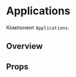 
<Meta title="Components/Applications" component={Applications} />

# Applications

Компонент `Applications`.

## Overview

<Preview>
  <Story name="Applications list">
    <Applications
      apps={{
        administrative_solutions: [],
        available_solutions: [
          {
            clients: [],
            dark_logo: "https://media.datawiz.io/datawiz-bucket/application_dark/plano-hero-logo-dark.png?X-Amz-Algorithm=AWS4-HMAC-SHA256&X-Amz-Credential=datawiz%2F20240109%2Fus-east-1%2Fs3%2Faws4_request&X-Amz-Date=20240109T143121Z&X-Amz-Expires=604800&X-Amz-SignedHeaders=host&X-Amz-Signature=a89cdb9cf071b34e98d808fcaa9ac6d4ab7827f09f32d3d56fd833a75498a5da",
            description: "PLANO_HERO_DESCRIPTION",
            host: "https://planohero.datawiz.io",
            id: 30,
            is_purchased: true,
            logo: "https://media.datawiz.io/datawiz-bucket/application/plano-hero-logo-light.png?X-Amz-Algorithm=AWS4-HMAC-SHA256&X-Amz-Credential=datawiz%2F20240109%2Fus-east-1%2Fs3%2Faws4_request&X-Amz-Date=20240109T143121Z&X-Amz-Expires=604800&X-Amz-SignedHeaders=host&X-Amz-Signature=26f2b915dfce85677d63ecddae8c52fd6e762aa373393c51c7af6fd7811a4f25",
            name: "PlanoHero",
            path: "/c/:client_id",
            progress_bar: null,
            tag: null,
            tariff_plan: null
          }
        ],
        extensions: [
          {
            clients: [],
            dark_logo: "https://media.datawiz.io/datawiz-bucket/application_dark/plano-hero-logo-dark.png?X-Amz-Algorithm=AWS4-HMAC-SHA256&X-Amz-Credential=datawiz%2F20240109%2Fus-east-1%2Fs3%2Faws4_request&X-Amz-Date=20240109T143121Z&X-Amz-Expires=604800&X-Amz-SignedHeaders=host&X-Amz-Signature=a89cdb9cf071b34e98d808fcaa9ac6d4ab7827f09f32d3d56fd833a75498a5da",
            description: "PLANO_HERO_DESCRIPTION",
            host: "https://planohero.datawiz.io",
            id: 30,
            is_purchased: true,
            logo: "https://media.datawiz.io/datawiz-bucket/application/plano-hero-logo-light.png?X-Amz-Algorithm=AWS4-HMAC-SHA256&X-Amz-Credential=datawiz%2F20240109%2Fus-east-1%2Fs3%2Faws4_request&X-Amz-Date=20240109T143121Z&X-Amz-Expires=604800&X-Amz-SignedHeaders=host&X-Amz-Signature=26f2b915dfce85677d63ecddae8c52fd6e762aa373393c51c7af6fd7811a4f25",
            name: "PlanoHero",
            path: "/c/:client_id",
            progress_bar: null,
            tag: null,
            tariff_plan: null
          }
        ],
        other_solutions: [
          {
            name: "Test",
            applications: [
              {
                clients: [],
                dark_logo: "https://media.datawiz.io/datawiz-bucket/application_dark/plano-hero-logo-dark.png?X-Amz-Algorithm=AWS4-HMAC-SHA256&X-Amz-Credential=datawiz%2F20240109%2Fus-east-1%2Fs3%2Faws4_request&X-Amz-Date=20240109T143121Z&X-Amz-Expires=604800&X-Amz-SignedHeaders=host&X-Amz-Signature=a89cdb9cf071b34e98d808fcaa9ac6d4ab7827f09f32d3d56fd833a75498a5da",
                description: "PLANO_HERO_DESCRIPTION",
                host: "https://planohero.datawiz.io",
                id: 30,
                is_purchased: true,
                logo: "https://media.datawiz.io/datawiz-bucket/application/plano-hero-logo-light.png?X-Amz-Algorithm=AWS4-HMAC-SHA256&X-Amz-Credential=datawiz%2F20240109%2Fus-east-1%2Fs3%2Faws4_request&X-Amz-Date=20240109T143121Z&X-Amz-Expires=604800&X-Amz-SignedHeaders=host&X-Amz-Signature=26f2b915dfce85677d63ecddae8c52fd6e762aa373393c51c7af6fd7811a4f25",
                name: "PlanoHero",
                path: "/c/:client_id",
                progress_bar: null,
                tag: null,
                tariff_plan: null
              },
              {
                clients: [],
                dark_logo: "https://media.datawiz.io/datawiz-bucket/application_dark/plano-hero-logo-dark.png?X-Amz-Algorithm=AWS4-HMAC-SHA256&X-Amz-Credential=datawiz%2F20240109%2Fus-east-1%2Fs3%2Faws4_request&X-Amz-Date=20240109T143121Z&X-Amz-Expires=604800&X-Amz-SignedHeaders=host&X-Amz-Signature=a89cdb9cf071b34e98d808fcaa9ac6d4ab7827f09f32d3d56fd833a75498a5da",
                description: "PLANO_HERO_DESCRIPTION",
                host: "https://planohero.datawiz.io",
                id: 30,
                is_purchased: true,
                logo: "https://media.datawiz.io/datawiz-bucket/application/plano-hero-logo-light.png?X-Amz-Algorithm=AWS4-HMAC-SHA256&X-Amz-Credential=datawiz%2F20240109%2Fus-east-1%2Fs3%2Faws4_request&X-Amz-Date=20240109T143121Z&X-Amz-Expires=604800&X-Amz-SignedHeaders=host&X-Amz-Signature=26f2b915dfce85677d63ecddae8c52fd6e762aa373393c51c7af6fd7811a4f25",
                name: "PlanoHero",
                path: "/c/:client_id",
                progress_bar: null,
                tag: null,
                tariff_plan: null
              },
              {
                clients: [],
                dark_logo: "https://media.datawiz.io/datawiz-bucket/application_dark/plano-hero-logo-dark.png?X-Amz-Algorithm=AWS4-HMAC-SHA256&X-Amz-Credential=datawiz%2F20240109%2Fus-east-1%2Fs3%2Faws4_request&X-Amz-Date=20240109T143121Z&X-Amz-Expires=604800&X-Amz-SignedHeaders=host&X-Amz-Signature=a89cdb9cf071b34e98d808fcaa9ac6d4ab7827f09f32d3d56fd833a75498a5da",
                description: "PLANO_HERO_DESCRIPTION",
                host: "https://planohero.datawiz.io",
                id: 30,
                is_purchased: true,
                logo: "https://media.datawiz.io/datawiz-bucket/application/plano-hero-logo-light.png?X-Amz-Algorithm=AWS4-HMAC-SHA256&X-Amz-Credential=datawiz%2F20240109%2Fus-east-1%2Fs3%2Faws4_request&X-Amz-Date=20240109T143121Z&X-Amz-Expires=604800&X-Amz-SignedHeaders=host&X-Amz-Signature=26f2b915dfce85677d63ecddae8c52fd6e762aa373393c51c7af6fd7811a4f25",
                name: "PlanoHero",
                path: "/c/:client_id",
                progress_bar: null,
                tag: null,
                tariff_plan: null
              }
            ]
          },
          {
            name: "Test",
            applications: [
              {
                clients: [],
                dark_logo: "https://media.datawiz.io/datawiz-bucket/application_dark/plano-hero-logo-dark.png?X-Amz-Algorithm=AWS4-HMAC-SHA256&X-Amz-Credential=datawiz%2F20240109%2Fus-east-1%2Fs3%2Faws4_request&X-Amz-Date=20240109T143121Z&X-Amz-Expires=604800&X-Amz-SignedHeaders=host&X-Amz-Signature=a89cdb9cf071b34e98d808fcaa9ac6d4ab7827f09f32d3d56fd833a75498a5da",
                description: "PLANO_HERO_DESCRIPTION",
                host: "https://planohero.datawiz.io",
                id: 30,
                is_purchased: true,
                logo: "https://media.datawiz.io/datawiz-bucket/application/plano-hero-logo-light.png?X-Amz-Algorithm=AWS4-HMAC-SHA256&X-Amz-Credential=datawiz%2F20240109%2Fus-east-1%2Fs3%2Faws4_request&X-Amz-Date=20240109T143121Z&X-Amz-Expires=604800&X-Amz-SignedHeaders=host&X-Amz-Signature=26f2b915dfce85677d63ecddae8c52fd6e762aa373393c51c7af6fd7811a4f25",
                name: "PlanoHero",
                path: "/c/:client_id",
                progress_bar: null,
                tag: null,
                tariff_plan: null
              },
              {
                clients: [],
                dark_logo: "https://media.datawiz.io/datawiz-bucket/application_dark/plano-hero-logo-dark.png?X-Amz-Algorithm=AWS4-HMAC-SHA256&X-Amz-Credential=datawiz%2F20240109%2Fus-east-1%2Fs3%2Faws4_request&X-Amz-Date=20240109T143121Z&X-Amz-Expires=604800&X-Amz-SignedHeaders=host&X-Amz-Signature=a89cdb9cf071b34e98d808fcaa9ac6d4ab7827f09f32d3d56fd833a75498a5da",
                description: "PLANO_HERO_DESCRIPTION",
                host: "https://planohero.datawiz.io",
                id: 30,
                is_purchased: true,
                logo: "https://media.datawiz.io/datawiz-bucket/application/plano-hero-logo-light.png?X-Amz-Algorithm=AWS4-HMAC-SHA256&X-Amz-Credential=datawiz%2F20240109%2Fus-east-1%2Fs3%2Faws4_request&X-Amz-Date=20240109T143121Z&X-Amz-Expires=604800&X-Amz-SignedHeaders=host&X-Amz-Signature=26f2b915dfce85677d63ecddae8c52fd6e762aa373393c51c7af6fd7811a4f25",
                name: "PlanoHero",
                path: "/c/:client_id",
                progress_bar: null,
                tag: null,
                tariff_plan: null
              },
              {
                clients: [],
                dark_logo: "https://media.datawiz.io/datawiz-bucket/application_dark/plano-hero-logo-dark.png?X-Amz-Algorithm=AWS4-HMAC-SHA256&X-Amz-Credential=datawiz%2F20240109%2Fus-east-1%2Fs3%2Faws4_request&X-Amz-Date=20240109T143121Z&X-Amz-Expires=604800&X-Amz-SignedHeaders=host&X-Amz-Signature=a89cdb9cf071b34e98d808fcaa9ac6d4ab7827f09f32d3d56fd833a75498a5da",
                description: "PLANO_HERO_DESCRIPTION",
                host: "https://planohero.datawiz.io",
                id: 30,
                is_purchased: true,
                logo: "https://media.datawiz.io/datawiz-bucket/application/plano-hero-logo-light.png?X-Amz-Algorithm=AWS4-HMAC-SHA256&X-Amz-Credential=datawiz%2F20240109%2Fus-east-1%2Fs3%2Faws4_request&X-Amz-Date=20240109T143121Z&X-Amz-Expires=604800&X-Amz-SignedHeaders=host&X-Amz-Signature=26f2b915dfce85677d63ecddae8c52fd6e762aa373393c51c7af6fd7811a4f25",
                name: "PlanoHero",
                path: "/c/:client_id",
                progress_bar: null,
                tag: null,
                tariff_plan: null
              }
            ]
          }
        ]
      }}
      loading={false}
    />
  </Story>
  <Story name="Application">
    <Application app={{
      name: "Test",
      id: 1,
      host: "https://datawiz.io/",
      clients: [],
      is_purchased: true,
      tag: "Popular",
      progress_bar: { current: 12, total: 23 },
      description: "TEST_DESCRIPTION",
      logo: "https://media.datawiz.io/datawiz-bucket/application_dark/plano-hero-logo-dark.png?X-Amz-Algorithm=AWS4-HMAC-SHA256&X-Amz-Credential=datawiz%2F20240109%2Fus-east-1%2Fs3%2Faws4_request&X-Amz-Date=20240109T143121Z&X-Amz-Expires=604800&X-Amz-SignedHeaders=host&X-Amz-Signature=a89cdb9cf071b34e98d808fcaa9ac6d4ab7827f09f32d3d56fd833a75498a5da",
      path: "",
      tariff_plan: null,
      dark_logo: "https://media.datawiz.io/datawiz-bucket/application_dark/plano-hero-logo-dark.png?X-Amz-Algorithm=AWS4-HMAC-SHA256&X-Amz-Credential=datawiz%2F20240109%2Fus-east-1%2Fs3%2Faws4_request&X-Amz-Date=20240109T143121Z&X-Amz-Expires=604800&X-Amz-SignedHeaders=host&X-Amz-Signature=a89cdb9cf071b34e98d808fcaa9ac6d4ab7827f09f32d3d56fd833a75498a5da"
    }} />
  </Story>
</Preview>

## Props

<Props of={Applications} />